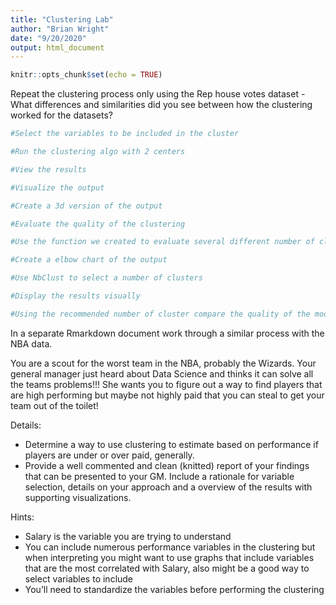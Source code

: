 ```yaml
---
title: "Clustering Lab"
author: "Brian Wright"
date: "9/20/2020"
output: html_document
---
```


```r
knitr::opts_chunk$set(echo = TRUE)
```

Repeat the clustering process only using the Rep house votes dataset
- What differences and similarities did you see between how the clustering worked for the datasets?

```r
#Select the variables to be included in the cluster 

```

```r
#Run the clustering algo with 2 centers
```

```r
#View the results
```

```r
#Visualize the output
```

```r
#Create a 3d version of the output
```

```r
#Evaluate the quality of the clustering 
```

```r
#Use the function we created to evaluate several different number of clusters
```

```r
#Create a elbow chart of the output 
```

```r
#Use NbClust to select a number of clusters
```

```r
#Display the results visually 
```

```r
#Using the recommended number of cluster compare the quality of the model with 2 clusters 
```

In a separate Rmarkdown document work through a similar process with the NBA data. 

You are a scout for the worst team in the NBA, probably the Wizards. Your general manager just heard about Data Science and thinks it can solve all the teams problems!!! She wants you to figure out a way to find players that are high performing but maybe not highly paid that you can steal to get your team out of the toilet! 

Details: 

- Determine a way to use clustering to estimate based on performance if players are under or over paid, generally.  
- Provide a well commented and clean (knitted) report of your findings that can be presented to your GM. Include a rationale for variable selection, details on your approach and a overview of the results with supporting visualizations.  

Hints:

- Salary is the variable you are trying to understand 
- You can include numerous performance variables in the clustering but when interpreting you might want to use graphs that include variables that are the most correlated with Salary, also might be a good way to select variables to include
- You'll need to standardize the variables before performing the clustering 
  





